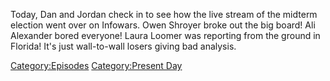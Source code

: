 {{DEFAULTSORT:
    #_EPISODE_0746:The Infowars All-Star Midterm Coverage Spectacular
}}{{Episode
    | title           = The Infowars All-Star Midterm Coverage Spectacular
    | caption         = Listen to this episode on [https://knowledgefight.libsyn.com/746-the-infowars-all-star-midterm-coverage-spectacular Libsyn] [https://open.spotify.com/episode/3O8GZIs3EaZsU4Mas9dVrQ Spotify], Read the [[Transcript/746: The Infowars All-Star Midterm Coverage Spectacular|Unofficial Transcript]], View discussion on [https://reddit.com/ysogrf Reddit]
    | episodeNumber   = 746
    | length          = 01:43:34
    | airDate         = November 11, 2022
    | episodeType     = [[:Category:Present Day|Present Day]]
    | appearance      = [[Owen Shroyer]], [[Ali Alexander]], [[Vivian Kubrick]], [[Harrison Smith]], [[Steve Bannon]], [[Mike Adams]], [[Laura Loomer]], [[Stanley Kubrick]], [[Donald Trump]], [[Roger Stone]], [[Robert Barnes]], [[Herschel Walker]], [[Harry Reid]], [[David Icke]], [[Marjorie Taylor Greene]], [[Charlie Kirk]]
    | previousEpisode = [[745: Formulaic Objections Part 10]]
    | nextEpisode     = [[747: November 11, 2022]]
}}

{{Stub}}

Today, Dan and Jordan check in to see how the live stream of the midterm election went over on Infowars. Owen Shroyer broke out the big board! Ali Alexander bored everyone! Laura Loomer was reporting from the ground in Florida! It's just wall-to-wall losers giving bad analysis.

[[Category:Episodes]]
[[Category:Present Day]]
